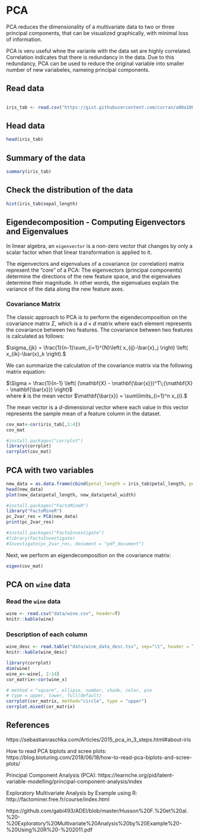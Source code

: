 # PCA 

PCA reduces the dimensionality of a multivariate data to two or three principal components, that can be visualized graphically, with minimal loss of information.

PCA is veru useful whne the varianle with the data set are highly correlated. Correlation indicates that there is redundancy in the data. Due to this redundancy, PCA can be used to reduce the original variable into smaller number of new variabeles, nameing principal components. 

## Read data

```r
```

```r
iris_tab <- read.csv("https://gist.githubusercontent.com/curran/a08a1080b88344b0c8a7/raw/d546eaee765268bf2f487608c537c05e22e4b221/iris.csv")
```

## Head data

```r
head(iris_tab)
```

## Summary of the data

```r
summary(iris_tab)
```


## Check the distribution of the data

```r
hist(iris_tab$sepal_length)
```



## Eigendecomposition - Computing Eigenvectors and Eigenvalues

In linear algebra, an `eigenvector` is a non-zero vector that changes by only a scalar factor when that linear transformation is applied to it.

The eigenvectors and eigenvalues of a covariance (or correlation) matrix represent the "core" of a PCA: The eigenvectors (principal components) determine the directions of the new feature space, and the eigenvalues determine their magnitude. In other words, the eigenvalues explain the variance of the data along the new feature axes.

### Covariance Matrix

The classic approach to PCA is to perform the eigendecomposition on the covariance matrix $\Sigma$, which is a $d \times d$ matrix where each element represents the covariance between two features. The covariance between two features is calculated as follows:

$\sigma_{jk} = \frac{1}{n-1}\sum_{i=1}^{N}\left(  x_{ij}-\bar{x}_j \right)  \left( x_{ik}-\bar{x}_k \right).$

We can summarize the calculation of the covariance matrix via the following matrix equation:   

$\Sigma = \frac{1}{n-1} \left( (\mathbf{X} - \mathbf{\bar{x}})^T\;(\mathbf{X} - \mathbf{\bar{x}}) \right)$  
where $\mathbf{\bar{x}}$ is the mean vector 
$\mathbf{\bar{x}} = \sum\limits_{i=1}^n x_{i}.$  

The mean vector is a $d$-dimensional vector where each value in this vector represents the sample mean of a feature column in the dataset.


```r
cov_mat<-cor(iris_tab[,1:4])
cov_mat
```

```r
#install.packages("corrplot")
library(corrplot)
corrplot(cov_mat)
```


## PCA with two variables


```r
new_data = as.data.frame(cbind(petal_length = iris_tab$petal_length, petal_width = iris_tab$petal_width))
head(new_data)
plot(new_data$petal_length, new_data$petal_width)
```



```r
#install.packages("FactoMineR")
library("FactoMineR")
pc_2var_res = PCA(new_data)
print(pc_2var_res)
```


```r
#install.packages("FactoInvestigate")
#library(FactoInvestigate)
#Investigate(pc_2var_res, document = "pdf_document")
```





Next, we perform an eigendecomposition on the covariance matrix:

```r
eigen(cov_mat)
```



## PCA on `wine` data

### Read the `wine` data

```r
wine <- read.csv("data/wine.csv", header=T)
knitr::kable(wine)
```

### Description of each column

```r
wine_desc <- read.table("data/wine_data_desc.tsv", sep="\t", header = T)
knitr::kable(wine_desc)
```


```r
library(corrplot)
dim(wine)
wine_x<-wine[, 2:14]
cor_matrix<-cor(wine_x)

# method = "square", ellipse, number, shade, color, pie
# type = upper, lower, full(default)
corrplot(cor_matrix, method="circle", type = "upper")
corrplot.mixed(cor_matrix)

```

### 


## References

https://sebastianraschka.com/Articles/2015_pca_in_3_steps.html#about-iris

How to read PCA biplots and scree plots: https://blog.bioturing.com/2018/06/18/how-to-read-pca-biplots-and-scree-plots/

Principal Component Analysis (PCA): 
https://learnche.org/pid/latent-variable-modelling/principal-component-analysis/index

Exploratory Multivariate Analysis by Example using R:
http://factominer.free.fr/course/index.html

https://github.com/gabi493/ADEI/blob/master/Husson%20F.%20et%20al.%20-%20Exploratory%20Multivariate%20Analysis%20by%20Example%20-%20Using%20R%20-%202011.pdf

